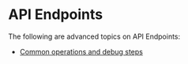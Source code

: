 # API Endpoints

The following are advanced topics on API Endpoints:

* [Common operations and debug steps](/advanced-topics/api-endpoints/common-operation-and-debug-steps)
